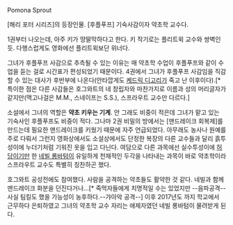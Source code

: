 Pomona Sprout

[해리 포터 시리즈]의 등장인물. [후플푸프] 기숙사감이자 약초학 교수다.

1권부터 나오는데, 아주 키가 땅딸막하다고 한다. 키 작기로는 플리트윅 교수와 쌍벽인듯. 다행스럽게도 영화에선 플리트윅보단 위너다.

그녀가 후플푸프 사감으로 추측될 수 있는 이유는 매 약초학 수업이 후플푸프와 같이 수업을 듣는 걸로 시간표가 편성되었기 때문이다. 4권에서 그녀가 후플푸프 사감임을 직감할 수 있는 대사가 후반부에 나온다(안타깝게도 [[케드릭 디고리]]가 죽고 난 이후이다).[* 특이한 점은 다른 사감들은 호그와트의 네 창립자와 마찬가지로 이름과 성의 머리글자가 같지만(맥고나걸은 M.M., 스네이프는 S.S.), 스프라우트 교수만 다르다.]

소설에서 그녀의 역할은 '''약초 키우는 기계'''. 안 그래도 비중이 적은데 그녀가 맡고 있는 기숙사인 후플푸프도 비중이 적다. 그나마 2권 비밀의 방에서는 [맨드레이크 회복제]를 만드는데 필요한 맨드레이크를 키웠기 때문에 자주 언급되었다. 아무래도 농사나 원예를 주로 다뤄서 그런지 영화상에서도 소설상에서도 단정한 복장의 다른 교수들과 달리 흙투성이에 누더기처럼 기워진 옷을 입고 다닌다. 여담으로 다른 과목에선 실수투성이에 [[허당]]이기만 한 [[네빌 롱바텀]]이 유일하게 천재적인 두각을 나타내는 과목이 바로 약초학이라 스프라우트 교수도 특별히 칭찬하곤 했다.

호그와트 공성전에도 참여했다. 사람을 공격하는 약초들도 활약한 것 같다. 네빌과 함께 맨드레이크 화분을 던진다거나...[* 죽먹자들에게 치명적일 수는 있었지만 --음파공격-- 사실 팀킬도 했을 가능성이 농후하다.--갸아악 공격--] 이후 2017년도 까지 학교에서 근무하다 은퇴하였고 그녀의 약초학 교수 자리는 애제자였던 네빌 롱바텀이 물려받게 된다.

